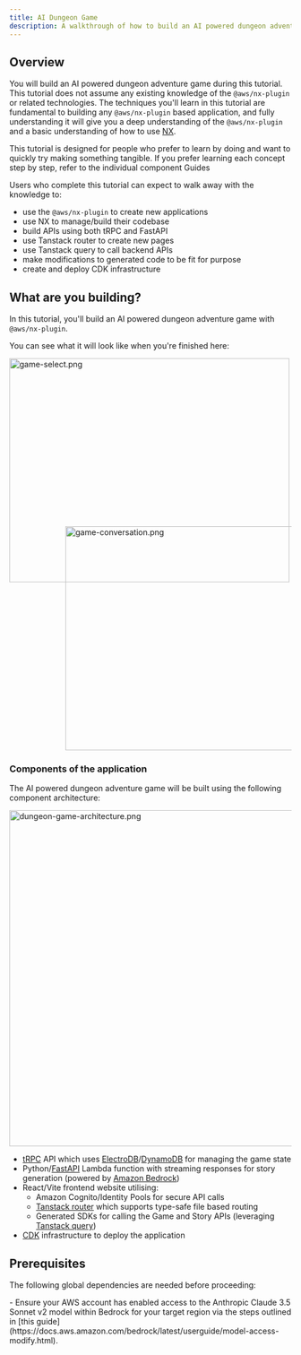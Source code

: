 ```yaml
---
title: AI Dungeon Game
description: A walkthrough of how to build an AI powered dungeon adventure game using the @aws/nx-plugin.
---
```



## Overview

You will build an AI powered dungeon adventure game during this tutorial. This tutorial does not assume any existing knowledge of the `@aws/nx-plugin` or related technologies. The techniques you'll learn in this tutorial are fundamental to building any `@aws/nx-plugin` based application, and fully understanding it will give you a deep understanding of the `@aws/nx-plugin` and a basic understanding of how to use [NX](https://nx.dev/).

<Aside>This tutorial is designed for people who prefer to learn by doing and want to quickly try making something tangible. If you prefer learning each concept step by step, refer to the individual component Guides</Aside>

Users who complete this tutorial can expect to walk away with the knowledge to:

- use the `@aws/nx-plugin` to create new applications
- use NX to manage/build their codebase
- build APIs using both tRPC and FastAPI
- use Tanstack router to create new pages
- use Tanstack query to call backend APIs
- make modifications to generated code to be fit for purpose
- create and deploy CDK infrastructure

## What are you building?

In this tutorial, you'll build an AI powered dungeon adventure game with `@aws/nx-plugin`.

You can see what it will look like when you're finished here:

<Image src={gameSelectPng} alt="game-select.png" width="500" height="400" />
<div style="margin-top: -100px; margin-left: 100px;">
<Image src={gameConversationPng} alt="game-conversation.png" width="500" height="400" />
</div>

### Components of the application

The AI powered dungeon adventure game will be built using the following component architecture:

<Image class="white-bg" src={dungeonAdventureArchitecturePng} alt="dungeon-game-architecture.png" width="800" height="600" />

- [tRPC](https://trpc.io/) API which uses [ElectroDB](https://electrodb.dev/)/[DynamoDB](https://aws.amazon.com/dynamodb/) for managing the game state
- Python/[FastAPI](https://fastapi.tiangolo.com/) Lambda function with streaming responses for story generation (powered by [Amazon Bedrock](https://aws.amazon.com/bedrock/))
- React/Vite frontend website utilising:
  - Amazon Cognito/Identity Pools for secure API calls
  - [Tanstack router](https://tanstack.com/router/latest) which supports type-safe file based routing
  - Generated SDKs for calling the Game and Story APIs (leveraging [Tanstack query](https://tanstack.com/query/latest))
- [CDK](https://docs.aws.amazon.com/cdk/v2/guide/home.html) infrastructure to deploy the application

## Prerequisites

The following global dependencies are needed before proceeding:

<Prerequisites />
- Ensure your AWS account has enabled access to the Anthropic Claude 3.5 Sonnet v2 model within Bedrock for your target region via the steps outlined in [this guide](https://docs.aws.amazon.com/bedrock/latest/userguide/model-access-modify.html).
